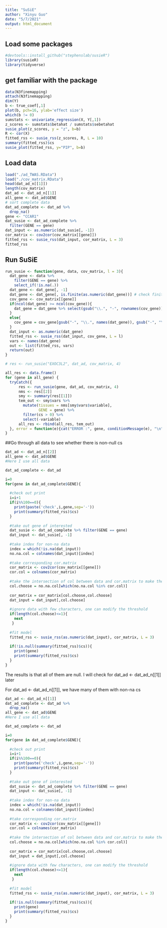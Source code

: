 ```yaml
---
title: "SuSiE"
author: "Xinyu Guo"
date: "5/7/2021"
output: html_document
---
```


## Load some packages
```r
#devtools::install_github("stephenslab/susieR")
library(susieR)
library(tidyverse)
```

## get familiar with the package
```r
data(N3finemapping)
attach(N3finemapping)
dim(Y)
b <- true_coef[,1]
plot(b, pch=16, ylab='effect size')
which(b != 0)
sumstats <- univariate_regression(X, Y[,1])
z_scores <- sumstats$betahat / sumstats$sebetahat
susie_plot(z_scores, y = "z", b=b)
R <- cor(X)
fitted_rss <- susie_rss(z_scores, R, L = 10)
summary(fitted_rss)$cs
susie_plot(fitted_rss, y="PIP", b=b)
```

## Load data
```r
load("./ad_TWAS.RData")
load("./cov_matrix.RData")
head(dat_ad_n[[1]])
length(cov_matrix)
dat_ad <- dat_ad_n[[1]]
all_gene <- dat_ad$GENE
# sort complete data
dat_ad_complete <- dat_ad %>% 
  drop_na()
gene <- "CCAR1"
dat_susie <- dat_ad_complete %>% 
  filter(GENE == gene)
dat_input <- as.numeric(dat_susie[, -1])
cor_matrix <- cov2cor(cov_matrix[[gene]])
fitted_rss <- susie_rss(dat_input, cor_matrix, L = 3)
fitted_rss
```

## Run SuSiE
```r
run_susie <- function(gene, data, cov_matrix, l = 3){
  dat_gene <- data %>% 
    filter(GENE == gene) %>% 
    select_if(!is.na(.))
  dat_gene <- dat_gene[, -1]
  dat_gene <- dat_gene[, is.finite(as.numeric(dat_gene))] # check finite
  cov_gene <- cov_matrix[[gene]]
  if(ncol(dat_gene) >= ncol(cov_gene)){
    dat_gene = dat_gene %>% select(gsub("\\.", "-", rownames(cov_gene)))
  }
  else{
    cov_gene = cov_gene[gsub("-", "\\.", names(dat_gene)), gsub("-", "\\.", names(dat_gene))]
  }
  dat_input <- as.numeric(dat_gene)
  fitted_rss <- susie_rss(dat_input, cov_gene, L = l)
  vars <- names(dat_gene)
  out <- list(fitted_rss, vars)
  return(out)
}

# res <- run_susie("EXOC3L2", dat_ad, cov_matrix, 4)

all_res <- data.frame()
for (gene in all_gene) {
  tryCatch({
      res <- run_susie(gene, dat_ad, cov_matrix, 4)
      nms <- res[[2]]
      smy <- summary(res[[1]])
      tem_out <- smy$vars %>% 
        mutate(tissues = nms[smy$vars$variable], 
               GENE = gene) %>% 
        filter(cs > 0) %>% 
        select(-variable)
      all_res <- rbind(all_res, tem_out)
  }, error = function(e){cat("ERROR :", gene, conditionMessage(e), "\n")})
}
```


##Go through all data to see whether there is non-null cs

```r
dat_ad <- dat_ad_n[[2]]
all_gene <- dat_ad$GENE
#Here I use all data

dat_ad_complete <- dat_ad

i=0
for(gene in dat_ad_complete$GENE){
  
  #check out print
  i=i+1
  if(i%%100==0){
    print(paste('check',i,gene,sep='-'))
    print(summary(fitted_rss)$cs)
  }
  
  #take out gene of interested
  dat_susie <- dat_ad_complete %>% filter(GENE == gene)
  dat_input <- dat_susie[, -1]
  
  #take index for non-na data
  index = which(!is.na(dat_input))
  no.na.col = colnames(dat_input)[index]
  
  #take corresponding cor.matrix 
  cor_matrix <- cov2cor(cov_matrix[[gene]])
  cor.col = colnames(cor_matrix)
  
  #take the intersection of col between data and cor.matrix to make them same length 
  col.choose = no.na.col[which(no.na.col %in% cor.col)]
  
  cor_matrix = cor_matrix[col.choose,col.choose]
  dat_input = dat_input[,col.choose]
  
  #ignore data with few characters, one can modify the threshold
  if(length(col.choose)<=1){
    next
   }
  
  #fit model
  fitted_rss <- susie_rss(as.numeric(dat_input), cor_matrix, L = 3)
  
  if(!is.null(summary(fitted_rss)$cs)){
    print(gene)
    print(summary(fitted_rss)$cs)
  }
}
```

The results is that all of them are null. I will check for dat_ad <- dat_ad_n[[1]] later

For dat_ad <- dat_ad_n[[1]], we have many of them with non-na cs

```r
dat_ad <- dat_ad_n[[1]]
dat_ad_complete <- dat_ad %>% 
  drop_na()
all_gene <- dat_ad$GENE
#Here I use all data

dat_ad_complete <- dat_ad

i=0
for(gene in dat_ad_complete$GENE){
  
  #check out print
  i=i+1
  if(i%%100==0){
    print(paste('check',i,gene,sep='-'))
    print(summary(fitted_rss)$cs)
  }
  
  #take out gene of interested
  dat_susie <- dat_ad_complete %>% filter(GENE == gene)
  dat_input <- dat_susie[, -1]
  
  #take index for non-na data
  index = which(!is.na(dat_input))
  no.na.col = colnames(dat_input)[index]
  
  #take corresponding cor.matrix 
  cor_matrix <- cov2cor(cov_matrix[[gene]])
  cor.col = colnames(cor_matrix)
  
  #take the intersection of col between data and cor.matrix to make them same length 
  col.choose = no.na.col[which(no.na.col %in% cor.col)]
  
  cor_matrix = cor_matrix[col.choose,col.choose]
  dat_input = dat_input[,col.choose]
  
  #ignore data with few characters, one can modify the threshold
  if(length(col.choose)<=1){
    next
   }
  
  #fit model
  fitted_rss <- susie_rss(as.numeric(dat_input), cor_matrix, L = 3)
  
  if(!is.null(summary(fitted_rss)$cs)){
    print(gene)
    print(summary(fitted_rss)$cs)
  }
}
```


















